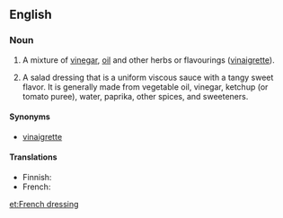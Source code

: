 ==English==

===Noun===
{{en-noun|-|head=[[French]] [[dressing]]}}

# A mixture of [[vinegar]], [[oil]] and other herbs or flavourings ([[vinaigrette]]).
# {{US}} A salad dressing that is a uniform viscous sauce with a tangy sweet flavor. It is generally made from vegetable oil, vinegar, ketchup (or tomato puree), water, paprika, other spices, and sweeteners.

====Synonyms====
* [[vinaigrette]]

====Translations====
* Finnish: {{t+|fi|ranskalainen}} {{t+|fi|kastike}}
* French: {{t+|fr|vinaigrette|f}}

[[et:French dressing]]